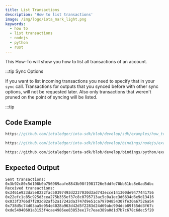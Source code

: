 ```yaml
---
title: List Transactions
description: 'How to list transactions'
image: /img/logo/iota_mark_light.png
keywords:
  - how to
  - list transactions
  - nodejs
  - python
  - rust
---
```



This How-To will show you how to list all transactions of an account.

:::tip Sync Options

If you want to list incoming transactions you need to specify that in your `sync` call.
Transactions for outputs that you synced before with other sync options, will not be requested later.
Also only transactions that weren't pruned on the point of syncing will be listed.

:::tip

## Code Example

<Tabs groupId="language" queryString>
<TabItem value="rust" label="Rust">

```rust reference
https://github.com/iotaledger/iota-sdk/blob/develop/sdk/examples/how_tos/accounts_and_addresses/list_transactions.rs
```

</TabItem>
<TabItem value="typescript-node" label="Typescript (Node.js)">

```typescript reference
https://github.com/iotaledger/iota-sdk/blob/develop/bindings/nodejs/examples/how_tos/accounts_and_addresses/list-transactions.ts
```

</TabItem>
<TabItem value="python" label="Python">

```python reference
https://github.com/iotaledger/iota-sdk/blob/develop/bindings/python/examples/how_tos/accounts_and_addresses/list_transactions.py
```

</TabItem>
</Tabs>

## Expected Output

```plaintext
Sent transactions:
0x3b92c80c5d108b0b756989aafe8843b98f1981726e5ddfe70bb51bc8e0ad5dbc
Received transactions:
0x3461e923da5e8222fac50397493d2237030d3ad743ecce141300de9477441756
0x22efc1c85c925d3cea275b355ef37c8c0795713ac5c0a1ec3d6634d6e9d13416
0x033f3766d7f202d82af52a17242da3747d9e51ca79704854307fe30a67526a54
0x738d5c74d03aa5e954e4028a963d42d5f2283d24d69abc994dcb89f55dd3f67c
0xde54940601a3153f4cae4986ee83853ee17c7eae389a0d1d7b7c678c6dec5f20
```

